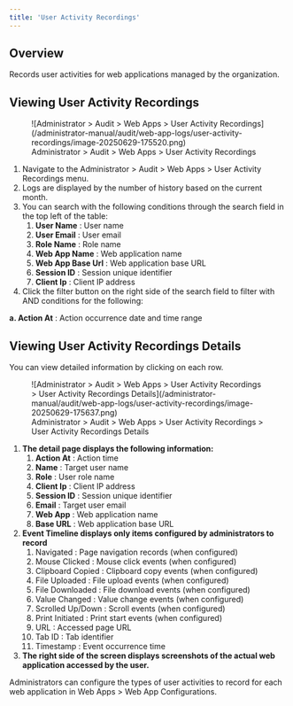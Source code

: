 ```yaml
---
title: 'User Activity Recordings'
---
```



## Overview

Records user activities for web applications managed by the organization.

## Viewing User Activity Recordings

<figure data-layout="center" data-align="center">
![Administrator &gt; Audit &gt; Web Apps &gt; User Activity Recordings](/administrator-manual/audit/web-app-logs/user-activity-recordings/image-20250629-175520.png)
<figcaption>
Administrator &gt; Audit &gt; Web Apps &gt; User Activity Recordings
</figcaption>
</figure>

1. Navigate to the Administrator &gt; Audit &gt; Web Apps &gt; User Activity Recordings menu.
2. Logs are displayed by the number of history based on the current month.
3. You can search with the following conditions through the search field in the top left of the table:
    1.  **User Name**  : User name
    2.  **User Email**  : User email
    3.  **Role Name**  : Role name
    4.  **Web App Name**  : Web application name
    5.  **Web App Base Url**  : Web application base URL
    6.  **Session ID**  : Session unique identifier
    7.  **Client Ip**  : Client IP address
4. Click the filter button on the right side of the search field to filter with AND conditions for the following:

**a. Action At**  : Action occurrence date and time range


## Viewing User Activity Recordings Details

You can view detailed information by clicking on each row.

<figure data-layout="center" data-align="center">
![Administrator &gt; Audit &gt; Web Apps &gt; User Activity Recordings &gt; User Activity Recordings Details](/administrator-manual/audit/web-app-logs/user-activity-recordings/image-20250629-175637.png)
<figcaption>
Administrator &gt; Audit &gt; Web Apps &gt; User Activity Recordings &gt; User Activity Recordings Details
</figcaption>
</figure>

1.  **The detail page displays the following information:** 
    1.  **Action At**  : Action time
    2.  **Name**  : Target user name
    3.  **Role**  : User role name
    4.  **Client Ip**  : Client IP address
    5.  **Session ID**  : Session unique identifier
    6.  **Email**  : Target user email
    7.  **Web App**  : Web application name
    8.  **Base URL**  : Web application base URL
2.  **Event Timeline displays only items configured by administrators to record** 
    1. Navigated : Page navigation records (when configured)
    2. Mouse Clicked : Mouse click events (when configured)
    3. Clipboard Copied : Clipboard copy events (when configured)
    4. File Uploaded : File upload events (when configured)
    5. File Downloaded : File download events (when configured)
    6. Value Changed : Value change events (when configured)
    7. Scrolled Up/Down : Scroll events (when configured)
    8. Print Initiated : Print start events (when configured)
    9. URL : Accessed page URL
    10. Tab ID : Tab identifier
    11. Timestamp : Event occurrence time
3.  **The right side of the screen displays screenshots of the actual web application accessed by the user.** 

<Callout type="info">
Administrators can configure the types of user activities to record for each web application in Web Apps &gt; Web App Configurations.
</Callout>
